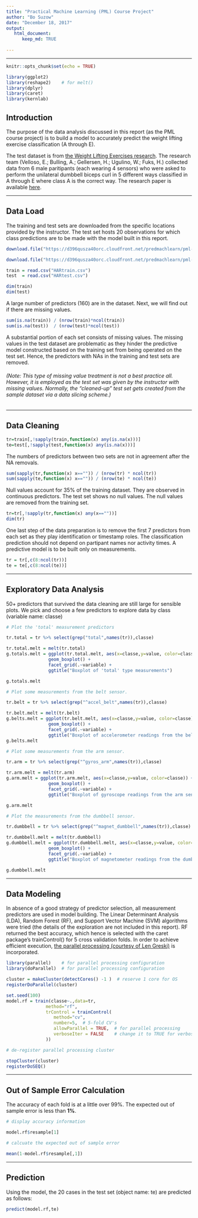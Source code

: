 ```yaml
---
title: "Practical Machine Learning (PML) Course Project"
author: "Bo Suzow"
date: "December 18, 2017"
output:
   html_document:
      keep_md: TRUE
   
---
```

*** 

```r
knitr::opts_chunk$set(echo = TRUE)

library(ggplot2)
library(reshape2)    # for melt()
library(dplyr)
library(caret)
library(kernlab)

```

## Introduction

The purpose of the data analysis discussed in this report (as the PML course project) is to build a model to accurately predict the weight lifting exercise classification (A through E).  

The test dataset is from [the Weight Lifting Exercises research](http://web.archive.org/web/20161224072740/http:/groupware.les.inf.puc-rio.br/har).  The research team (Velloso, E.; Bulling, A.; Gellersen, H.; Ugulino, W.; Fuks, H.) collected data from 6 male paritipants (each wearing 4 sensors) who were asked to perform the unilateral dumbbell biceps curl in 5 different ways classified in A through E where class A is the correct way. The research paper is available [here](http://web.archive.org/web/20170519033209/http://groupware.les.inf.puc-rio.br:80/public/papers/2013.Velloso.QAR-WLE.pdf). 

***

## Data Load

The training and test sets are downloaded from the specific locations provided by the instructor. The test set hosts 20 observations for which class predictions are to be made with the model built in this report.

```r

download.file("https://d396qusza40orc.cloudfront.net/predmachlearn/pml-training.csv","HARtrain.csv")

download.file("https://d396qusza40orc.cloudfront.net/predmachlearn/pml-testing.csv","HARtest.csv")

train = read.csv("HARtrain.csv")
test  = read.csv("HARtest.csv")

dim(train)
dim(test)

```


A large number of predictors (160) are in the dataset. Next, we will find out if there are missing values. 


```r
sum(is.na(train)) / (nrow(train)*ncol(train))
sum(is.na(test))  / (nrow(test)*ncol(test))
```


A substantial portion of each set consists of missing values.  The missing values in the test dataset are problematic as they hinder the predictive model constructed based on the training set from being  operated on the test set. Hence, the predictors with NAs in the training and test sets are removed. 

###### (Note: This type of missing value treatment is not a best practice all. However, it is employed as the test set was given by the instructor with missing values. Normally, the "cleaned-up" test set gets created from the sample dataset via a data slicing scheme.)   

***

## Data Cleaning

```r

tr=train[,!sapply(train,function(x) any(is.na(x)))]
te=test[,!sapply(test,function(x) any(is.na(x)))]

```


The numbers of predictors between two sets are not in agreement after the NA removals. 


```r

sum(sapply(tr,function(x) x=="")) / (nrow(tr) * ncol(tr))
sum(sapply(te,function(x) x=="")) / (nrow(te) * ncol(te))

```
Null values account for 35% of the training dataset. They are observed in continuous predictors. The test set shows no null values. The null values are removed from the training set. 

```r

tr=tr[,!sapply(tr,function(x) any(x==""))]
dim(tr)

```

One last step of the data preparation is to remove the first 7 predictors from each set as they play identification or timestamp roles. The classification prediction should not depend on partipant names nor activity times. A predictive model is to be built only on   measurements.

```r

tr = tr[,c(8:ncol(tr))]
te = te[,c(8:ncol(te))]

```

***

## Exploratory Data Analysis

50+ predictors that survived the data cleaning are still large for sensible plots.  We pick and choose a few predictors to explore data by class (variable name: classe)  


```r

# Plot the 'total' measurement predictors 

tr.total = tr %>% select(grep("total",names(tr)),classe)

tr.total.melt = melt(tr.total)
g.totals.melt = ggplot(tr.total.melt, aes(x=classe,y=value, color=classe)) + 
                geom_boxplot() + 
                facet_grid(.~variable) +
                ggtitle("Boxplot of 'total' type measurements")

g.totals.melt

# Plot some measurements from the belt sensor.

tr.belt = tr %>% select(grep("^accel_belt",names(tr)),classe)

tr.belt.melt = melt(tr.belt)
g.belts.melt = ggplot(tr.belt.melt, aes(x=classe,y=value, color=classe)) + 
                geom_boxplot() + 
                facet_grid(.~variable) +
                ggtitle("Boxplot of accelerometer readings from the belt sensor")
g.belts.melt

# Plot some measurements from the arm sensor.

tr.arm = tr %>% select(grep("^gyros_arm",names(tr)),classe)

tr.arm.melt = melt(tr.arm)
g.arm.melt = ggplot(tr.arm.melt, aes(x=classe,y=value, color=classe)) + 
                geom_boxplot() + 
                facet_grid(.~variable) +
                ggtitle("Boxplot of gyroscope readings from the arm sensor")

g.arm.melt

# Plot the measurements from the dumbbell sensor.

tr.dumbbell = tr %>% select(grep("^magnet_dumbbell",names(tr)),classe)

tr.dumbbell.melt = melt(tr.dumbbell)
g.dumbbell.melt = ggplot(tr.dumbbell.melt, aes(x=classe,y=value, color=classe)) + 
                geom_boxplot() + 
                facet_grid(.~variable) +
                ggtitle("Boxplot of magnetometer readings from the dumbbell sensor")

g.dumbbell.melt
```

***

## Data Modeling

In absence of a good strategy of predictor selection, all measurement predictors are used in model building. The Linear Determinant Analysis (LDA), Random Forest (RF), and Support Vector Machine (SVM) algorithms were tried (the details of the exploration are not included in this report).  RF returned the best accuracy, which hence is selected  with the caret package's trainControl() for 5 cross validation folds. In order to achieve efficient execution, [the parallel processing (courtesy of Len Greski)](https://github.com/lgreski/datasciencectacontent/blob/master/markdown/pml-randomForestPerformance.md) is incorporated.


```r

library(parallel)    # for parallel processing configuration
library(doParallel)  # for parallel processing configuration

cluster = makeCluster(detectCores() -1 )  # reserve 1 core for OS
registerDoParallel(cluster)

set.seed(100)
model.rf = train(classe~.,data=tr,
               method="rf",
               trControl = trainControl(
                  method="cv",
                  number=5,  # 5-fold CV's
                  allowParallel = TRUE,  # for parallel processing
                  verboseIter = FALSE    # change it to TRUE for verbose mode
               ))

# de-register parallel processing cluster

stopCluster(cluster)
registerDoSEQ()

```

***

## Out of Sample Error Calculation

The accuracy of each fold is at a little over 99%.
The expected out of sample error is less than **1%**. 

```r
# display accuracy information

model.rf$resample[1]

# calcuate the expected out of sample error

mean(1-model.rf$resample[,1])

```

***

## Prediction

Using the model, the 20 cases in the test set (object name: te) are predicted as follows:

```r

predict(model.rf,te)

```

